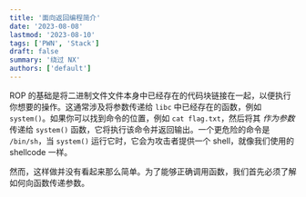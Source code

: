 ```yaml
---
title: '面向返回编程简介'
date: '2023-08-08'
lastmod: '2023-08-10'
tags: ['PWN', 'Stack']
draft: false
summary: '绕过 NX'
authors: ['default']
---
```


ROP 的基础是将二进制文件文件本身中已经存在的代码块链接在一起，以便执行你想要的操作。这通常涉及将参数传递给 `libc` 中已经存在的函数，例如 `system()`。如果你可以找到命令的位置，例如 `cat flag.txt`，然后将其 *作为参数* 传递给 `system()` 函数，它将执行该命令并返回输出。一个更危险的命令是 `/bin/sh`，当 `system()` 运行它时，它会为攻击者提供一个 shell，就像我们使用的 shellcode 一样。

然而，这样做并没有看起来那么简单。为了能够正确调用函数，我们首先必须了解如何向函数传递参数。

